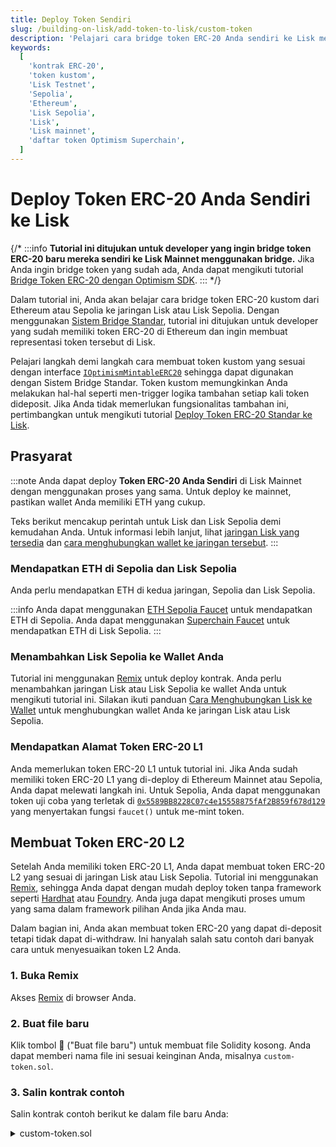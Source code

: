 ```yaml
---
title: Deploy Token Sendiri
slug: /building-on-lisk/add-token-to-lisk/custom-token
description: 'Pelajari cara bridge token ERC-20 Anda sendiri ke Lisk menggunakan bridge standar.'
keywords:
  [
    'kontrak ERC-20',
    'token kustom',
    'Lisk Testnet',
    'Sepolia',
    'Ethereum',
    'Lisk Sepolia',
    'Lisk',
    'Lisk mainnet',
    'daftar token Optimism Superchain',
  ]
---
```


# Deploy Token ERC-20 Anda Sendiri ke Lisk

{/* :::info
**Tutorial ini ditujukan untuk developer yang ingin bridge token ERC-20 baru mereka sendiri ke Lisk Mainnet menggunakan bridge.**
Jika Anda ingin bridge token yang sudah ada, Anda dapat mengikuti tutorial [Bridge Token ERC-20 dengan Optimism SDK](https://docs.optimism.io/builders/app-developers/tutorials/cross-dom-bridge-erc20).
::: */}

Dalam tutorial ini, Anda akan belajar cara bridge token ERC-20 kustom dari Ethereum atau Sepolia ke jaringan Lisk atau Lisk Sepolia.
Dengan menggunakan [Sistem Bridge Standar](https://docs.optimism.io/builders/dapp-developers/bridging/standard-bridge), tutorial ini ditujukan untuk developer yang sudah memiliki token ERC-20 di Ethereum dan ingin membuat representasi token tersebut di Lisk.

Pelajari langkah demi langkah cara membuat token kustom yang sesuai dengan interface [`IOptimismMintableERC20`](https://github.com/ethereum-optimism/optimism/blob/v1.1.4/packages/contracts-bedrock/src/universal/IOptimismMintableERC20.sol) sehingga dapat digunakan dengan Sistem Bridge Standar.
Token kustom memungkinkan Anda melakukan hal-hal seperti men-trigger logika tambahan setiap kali token dideposit.
Jika Anda tidak memerlukan fungsionalitas tambahan ini, pertimbangkan untuk mengikuti tutorial [Deploy Token ERC-20 Standar ke Lisk](./standard-token).

## Prasyarat

:::note
Anda dapat deploy **Token ERC-20 Anda Sendiri** di Lisk Mainnet dengan menggunakan proses yang sama.
Untuk deploy ke mainnet, pastikan wallet Anda memiliki ETH yang cukup.

Teks berikut mencakup perintah untuk Lisk dan Lisk Sepolia demi kemudahan Anda.
Untuk informasi lebih lanjut, lihat [jaringan Lisk yang tersedia](/network-info) dan [cara menghubungkan wallet ke jaringan tersebut](/user/connecting-to-a-wallet).
:::

### Mendapatkan ETH di Sepolia dan Lisk Sepolia

Anda perlu mendapatkan ETH di kedua jaringan, Sepolia dan Lisk Sepolia.

:::info
Anda dapat menggunakan [ETH Sepolia Faucet](https://sepoliafaucet.com/) untuk mendapatkan ETH di Sepolia.
Anda dapat menggunakan [Superchain Faucet](https://console.optimism.io/faucet) untuk mendapatkan ETH di Lisk Sepolia.
:::

### Menambahkan Lisk Sepolia ke Wallet Anda

Tutorial ini menggunakan [Remix](https://remix.ethereum.org) untuk deploy kontrak.
Anda perlu menambahkan jaringan Lisk atau Lisk Sepolia ke wallet Anda untuk mengikuti tutorial ini.
Silakan ikuti panduan [Cara Menghubungkan Lisk ke Wallet](/user/connecting-to-a-wallet) untuk menghubungkan wallet Anda ke jaringan Lisk atau Lisk Sepolia.

### Mendapatkan Alamat Token ERC-20 L1

Anda memerlukan token ERC-20 L1 untuk tutorial ini.
Jika Anda sudah memiliki token ERC-20 L1 yang di-deploy di Ethereum Mainnet atau Sepolia, Anda dapat melewati langkah ini.
Untuk Sepolia, Anda dapat menggunakan token uji coba yang terletak di [`0x5589BB8228C07c4e15558875fAf2B859f678d129`](https://sepolia.etherscan.io/address/0x5589BB8228C07c4e15558875fAf2B859f678d129) yang menyertakan fungsi `faucet()` untuk me-mint token.

## Membuat Token ERC-20 L2

Setelah Anda memiliki token ERC-20 L1, Anda dapat membuat token ERC-20 L2 yang sesuai di jaringan Lisk atau Lisk Sepolia.
Tutorial ini menggunakan [Remix](https://remix.ethereum.org), sehingga Anda dapat dengan mudah deploy token tanpa framework seperti [Hardhat](https://hardhat.org) atau [Foundry](https://getfoundry.sh).
Anda juga dapat mengikuti proses umum yang sama dalam framework pilihan Anda jika Anda mau.

Dalam bagian ini, Anda akan membuat token ERC-20 yang dapat di-deposit tetapi tidak dapat di-withdraw.
Ini hanyalah salah satu contoh dari banyak cara untuk menyesuaikan token L2 Anda.

### 1. Buka Remix

Akses [Remix](https://remix.ethereum.org) di browser Anda.

### 2. Buat file baru

Klik tombol 📄 ("Buat file baru") untuk membuat file Solidity kosong.
Anda dapat memberi nama file ini sesuai keinginan Anda, misalnya `custom-token.sol`.

### 3. Salin kontrak contoh

Salin kontrak contoh berikut ke dalam file baru Anda:

<details>
<summary>custom-token.sol</summary>
```solidity
// SPDX-License-Identifier: MIT
pragma solidity ^0.8.0;

import { ERC20 } from "@openzeppelin/contracts/token/ERC20/ERC20.sol";
import { IERC165 } from "@openzeppelin/contracts/utils/introspection/IERC165.sol";
import { IOptimismMintableERC20 } from "https://github.com/ethereum-optimism/optimism/blob/v1.1.4/packages/contracts-bedrock/src/universal/IOptimismMintableERC20.sol";

contract MyCustomL2Token is IOptimismMintableERC20, ERC20 {
    /// @notice Alamat versi token yang sesuai pada chain remote.
    address public immutable REMOTE_TOKEN;

    /// @notice Alamat StandardBridge di jaringan ini.
    address public immutable BRIDGE;

    /// @notice Di-emit setiap kali token di-mint untuk sebuah akun.
    /// @param account Alamat akun yang akan menerima token yang di-mint.
    /// @param amount  Jumlah token yang di-mint.
    event Mint(address indexed account, uint256 amount);

    /// @notice Di-emit setiap kali token di-burn dari sebuah akun.
    /// @param account Alamat akun dari mana token di-burn.
    /// @param amount  Jumlah token yang di-burn.
    event Burn(address indexed account, uint256 amount);

    /// @notice Sebuah modifier yang hanya mengizinkan bridge untuk memanggil.
    modifier onlyBridge() {
        require(msg.sender == BRIDGE, "MyCustomL2Token: only bridge can mint and burn");
        _;
    }

    /// @param _bridge      Alamat dari L2 standard bridge.
    /// @param _remoteToken Alamat token L1 yang sesuai.
    /// @param _name        Nama ERC20.
    /// @param _symbol      Simbol ERC20.
    constructor(
        address _bridge,
        address _remoteToken,
        string memory _name,
        string memory _symbol
    )
        ERC20(_name, _symbol)
    {
        REMOTE_TOKEN = _remoteToken;
        BRIDGE = _bridge;
    }

    /// @custom:legacy
    /// @notice Getter legacy untuk REMOTE_TOKEN.
    function remoteToken() public view returns (address) {
        return REMOTE_TOKEN;
    }

    /// @custom:legacy
    /// @notice Getter legacy untuk BRIDGE.
    function bridge() public view returns (address) {
        return BRIDGE;
    }

    /// @notice Fungsi pengecekan interface ERC165.
    /// @param _interfaceId ID Interface yang akan diperiksa.
    /// @return Apakah interface tersebut didukung oleh kontrak ini.
    function supportsInterface(bytes4 _interfaceId) external pure virtual returns (bool) {
        bytes4 iface1 = type(IERC165).interfaceId;
        // Interface yang sesuai dengan OptimismMintableERC20 terbaru (kontrak ini).
        bytes4 iface2 = type(IOptimismMintableERC20).interfaceId;
        return _interfaceId == iface1 || _interfaceId == iface2;
    }

    /// @notice Mengizinkan StandardBridge di jaringan ini untuk mint token.
    /// @param _to     Alamat tujuan untuk mint token.
    /// @param _amount Jumlah token yang akan di-mint.
    function mint(
        address _to,
        uint256 _amount
    )
        external
        virtual
        override(IOptimismMintableERC20)
        onlyBridge
    {
        _mint(_to, _amount);
        emit Mint(_to, _amount);
    }

    /// @notice Mencegah token untuk ditarik ke L1.
    function burn(
        address,
        uint256
    )
        external
        virtual
        override(IOptimismMintableERC20)
        onlyBridge
    {
        revert("MyCustomL2Token cannot be withdrawn");
    }
}
```
</details>

### 4. Tinjau kontrak contoh

Luangkan waktu untuk meninjau kontrak contoh.
Kontrak ini hampir sama dengan kontrak standar [`OptimismMintableERC20`](https://github.com/ethereum-optimism/optimism/blob/v1.1.4/packages/contracts-bedrock/src/universal/OptimismMintableERC20.sol), kecuali fungsi `_burn` telah dimodifikasi agar selalu gagal.

Kontrak untuk token kustom ini mewarisi dari interface [`IOptimismMintableERC20`](https://github.com/ethereum-optimism/optimism/blob/v1.1.4/packages/contracts-bedrock/src/universal/IOptimismMintableERC20.sol) dan kontrak `ERC20`.
Konstruktor menerima alamat dari L2 standard bridge, alamat token L1 yang sesuai, nama token ERC20, dan simbol token ERC20.
Fungsi `mint` memungkinkan bridge me-mint token untuk pengguna.
Karena bridge perlu mem-burn token ketika pengguna ingin me-withdraw-nya kembali ke L1, ini berarti pengguna tidak akan dapat me-withdraw token dari kontrak ini, sesuai dengan tujuan contoh ini.

```solidity
/// @notice Mencegah token untuk ditarik ke L1.
function burn(
    address,
    uint256
)
    external
    virtual
    override(IOptimismMintableERC20)
    onlyBridge
{
    revert("MyCustomL2Token cannot be withdrawn");
}
```

### 5. Mengompilasi Kontrak

Simpan file untuk secara otomatis mengompilasi kontrak.
Jika Anda telah menonaktifkan fitur kompilasi otomatis, Anda perlu mengompilasi kontrak secara manual dengan mengklik tab "Solidity Compiler" (ikon berbentuk huruf "S") dan menekan tombol biru "Compile".

### 6. Deploy Kontrak

Buka tab deployment (ikon berbentuk logo Ethereum dengan panah mengarah ke kanan).
Pastikan bahwa environment Anda diatur ke "Injected Provider", wallet Anda terhubung ke jaringan Lisk atau Lisk Sepolia, dan Remix memiliki akses ke wallet Anda.
Kemudian, pilih kontrak `MyCustomL2Token` dari dropdown deployment dan deploy dengan parameter berikut:

```text
_BRIDGE:      "0x4200000000000000000000000000000000000007"
_REMOTETOKEN: "<L1 ERC-20 address>"
_NAME:        "My Custom Lisk L2 Token"
_SYMBOL:      "MCL2T"
```

:::tip
Jika Anda menggunakan token uji coba yang dijelaskan pada langkah [Mendapatkan Alamat Token ERC-20 L1](#mendapatkan-alamat-token-erc-20-l1), gunakan alamat `0x5589BB8228C07c4e15558875fAf2B859f678d129` untuk parameter `_REMOTETOKEN`.
:::

{/* ## Bridge Beberapa Token

Sekarang setelah Anda memiliki token ERC-20 L2, Anda dapat bridge beberapa token dari L1 ke L2.
Lihat tutorial [Bridge Token ERC-20 dengan Optimism SDK](https://docs.optimism.io/builders/app-developers/tutorials/cross-dom-bridge-erc20) untuk mempelajari cara bridge token ERC-20 L1 Anda ke Lisk menggunakan Optimism SDK.
Ingat bahwa langkah withdrawal *tidak akan* berfungsi untuk token yang baru saja Anda buat!
Hal ini sesuai dengan tujuan yang ingin ditunjukkan oleh tutorial ini. */}